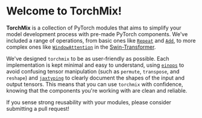 
# Welcome to TorchMix!

**TorchMix** is a collection of PyTorch modules that aims to simplify
your model development process with pre-made PyTorch components. We've
included a range of operations, from basic ones like
[`Repeat`](/components/Repeat) and [`Add`](/components/Add),
to more complex ones like [`WindowAttention`](/components/WindowAttention)
in the [Swin-Transformer](https://arxiv.org/abs/2103.14030).

We've designed `torchmix` to be as user-friendly as possible. Each implementation
is kept minimal and easy to understand, using [`einops`](https://github.com/arogozhnikov/einops) to avoid
confusing tensor manipulation (such as `permute`, `transpose`, and `reshape`) and
[`jaxtyping`](https://github.com/google/jaxtyping) to clearly document the shapes of the input and
output tensors. This means that you can use `torchmix` with confidence, knowing
that the components you're working with are clean and reliable.

<Callout type="info">
  If you sense strong reusability with your modules, please consider submitting
  a pull request!
</Callout>
